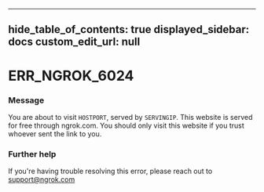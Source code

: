 
---
hide_table_of_contents: true
displayed_sidebar: docs
custom_edit_url: null
---


# ERR_NGROK_6024

### Message
You are about to visit `HOSTPORT`, served by `SERVINGIP`. This website is served for free through ngrok.com. You should only visit this website if you trust whoever sent the link to you.

### Further help
If you're having trouble resolving this error, please reach out to [support@ngrok.com](mailto:support@ngrok.com?subject=Help%20with%20ERR_NGROK_6024)


<ErrorDetails error='err_ngrok_6024' />
